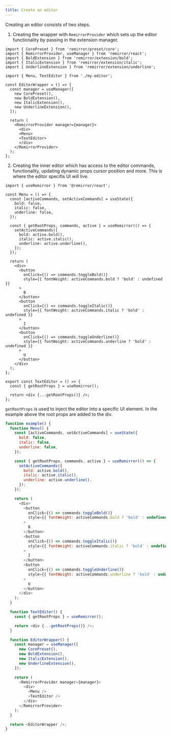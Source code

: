 ```yaml
---
title: Create an editor
---
```


Creating an editor consists of two steps.

1. Creating the wrapper with `RemirrorProvider` which sets up the editor functionality by passing in
   the extension manager.

```tsx
import { CorePreset } from 'remirror/preset/core';
import { RemirrorProvider, useManager } from 'remirror/react';
import { BoldExtension } from 'remirror/extension/bold';
import { ItalicExtension } from 'remirror/extension/italic';
import { UnderlineExtension } from 'remirror/extension/underline';

import { Menu, TextEditor } from './my-editor';

const EditorWrapper = () => {
  const manager = useManager([
    new CorePreset(),
    new BoldExtension(),
    new ItalicExtension(),
    new UnderlineExtension(),
  ]);

  return (
    <RemirrorProvider manager={manager}>
      <div>
      <Menu>
      <TextEditor>
      </div>
    </RemirrorProvider>
  );
};
```

2. Creating the inner editor which has access to the editor commands, functionality, updating
   dynamic props cursor position and more. This is where the editor specifis UI will live.

```tsx
import { useRemirror } from '@remirror/react';

const Menu = () => {
  const [activeCommands, setActiveCommands] = useState({
    bold: false,
    italic: false,
    underline: false,
  });

  const { getRootProps, commands, active } = useRemirror(() => {
    setActiveCommands({
      bold: active.bold(),
      italic: active.italic(),
      underline: active.underline(),
    });
  });

  return (
    <div>
      <button
        onClick={() => commands.toggleBold()}
        style={{ fontWeight: activeCommands.bold ? 'bold' : undefined }}
      >
        B
      </button>
      <button
        onClick={() => commands.toggleItalic()}
        style={{ fontWeight: activeCommands.italic ? 'bold' : undefined }}
      >
        I
      </button>
      <button
        onClick={() => commands.toggleUnderline()}
        style={{ fontWeight: activeCommands.underline ? 'bold' : undefined }}
      >
        U
      </button>
    </div>
  );
};

export const TextEditor = () => {
  const { getRootProps } = useRemirror();

  return <div {...getRootProps()} />;
};
```

`getRootProps` is used to inject the editor into a specific UI element. In the example above the
root props are added to the div.

```js live
function example() {
  function Menu() {
    const [activeCommands, setActiveCommands] = useState({
      bold: false,
      italic: false,
      underline: false,
    });

    const { getRootProps, commands, active } = useRemirror(() => {
      setActiveCommands({
        bold: active.bold(),
        italic: active.italic(),
        underline: active.underline(),
      });
    });

    return (
      <div>
        <button
          onClick={() => commands.toggleBold()}
          style={{ fontWeight: activeCommands.bold ? 'bold' : undefined }}
        >
          B
        </button>
        <button
          onClick={() => commands.toggleItalic()}
          style={{ fontWeight: activeCommands.italic ? 'bold' : undefined }}
        >
          I
        </button>
        <button
          onClick={() => commands.toggleUnderline()}
          style={{ fontWeight: activeCommands.underline ? 'bold' : undefined }}
        >
          U
        </button>
      </div>
    );
  }

  function TextEditor() {
    const { getRootProps } = useRemirror();

    return <div {...getRootProps()} />;
  }

  function EditorWrapper() {
    const manager = useManager([
      new CorePreset(),
      new BoldExtension(),
      new ItalicExtension(),
      new UnderlineExtension(),
    ]);

    return (
      <RemirrorProvider manager={manager}>
        <div>
          <Menu />
          <TextEditor />
        </div>
      </RemirrorProvider>
    );
  }

  return <EditorWrapper />;
}
```
